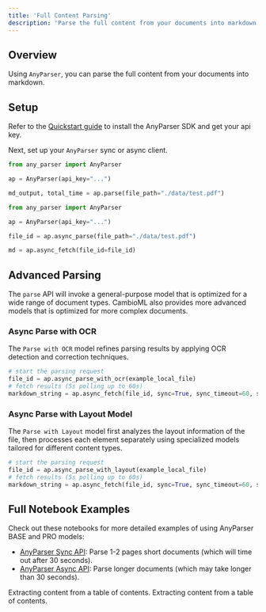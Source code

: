 ```yaml
---
title: 'Full Content Parsing'
description: 'Parse the full content from your documents into markdown format.'
---
```


## Overview
Using `AnyParser`, you can parse the full content from your documents into markdown.

## Setup
Refer to the [Quickstart guide](/quickstart/#setup) to install the AnyParser SDK and get your api key.

Next, set up your `AnyParser` sync or async client.

```python anyparser_sync.py
from any_parser import AnyParser

ap = AnyParser(api_key="...")

md_output, total_time = ap.parse(file_path="./data/test.pdf")
```

```python anyparser_async.py
from any_parser import AnyParser

ap = AnyParser(api_key="...")

file_id = ap.async_parse(file_path="./data/test.pdf")

md = ap.async_fetch(file_id=file_id)
```

## Advanced Parsing

The `parse` API will invoke a general-purpose model that is optimized for a wide range of document types. 
CambioML also provides more advanced models that is optimized for more complex documents.


### Async Parse with OCR

The `Parse with OCR` model refines parsing results by applying OCR detection and correction techniques.
```python
# start the parsing request
file_id = ap.async_parse_with_ocr(example_local_file)
# fetch results (5s polling up to 60s)
markdown_string = ap.async_fetch(file_id, sync=True, sync_timeout=60, sync_interval=5)
```

### Async Parse with Layout Model
The `Parse with Layout` model first analyzes the layout information of the file,
then processes each element separately using specialized models tailored for different content types.
```python
# start the parsing request
file_id = ap.async_parse_with_layout(example_local_file)
# fetch results (5s polling up to 60s)
markdown_string = ap.async_fetch(file_id, sync=True, sync_timeout=60, sync_interval=5)
```

## Full Notebook Examples

Check out these notebooks for more detailed examples of using AnyParser BASE and PRO models:
- [AnyParser Sync API](https://github.com/CambioML/any-parser/blob/main/examples/pdf_to_markdown.ipynb): Parse 1-2 pages short documents (which will time out after 30 seconds).
- [AnyParser Async API](https://github.com/CambioML/any-parser/blob/main/examples/async_pdf_to_markdown.ipynb): Parse longer documents (which may take longer than 30 seconds).

<CardGroup cols={2}>
  <Card
    title="AnyParser Sync Example"
    icon="bolt-lightning"
    href="https://github.com/CambioML/any-parser/blob/main/examples/pdf_to_markdown.ipynb"
  >
    Extracting content from a table of contents.
  </Card>
  <Card
    title="AnyParser Async Example"
    icon="rotate"
    href="https://github.com/CambioML/any-parser/blob/main/examples/async_pdf_to_markdown.ipynb"
  >
    Extracting content from a table of contents.
  </Card>
</CardGroup>